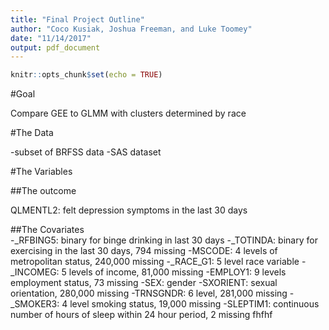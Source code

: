 ```yaml
---
title: "Final Project Outline"
author: "Coco Kusiak, Joshua Freeman, and Luke Toomey"
date: "11/14/2017"
output: pdf_document
---
```


```r
knitr::opts_chunk$set(echo = TRUE)
```

#Goal  

Compare GEE to GLMM with clusters determined by race


#The Data

-subset of BRFSS data
-SAS dataset 

#The Variables

##The outcome  

QLMENTL2: felt depression symptoms in the last 30 days


##The Covariates  
  -_RFBING5: binary for binge drinking in last 30 days
  -_TOTINDA: binary for exercising in the last 30 days, 794 missing
  -MSCODE: 4 levels of metropolitan status, 240,000 missing
  -_RACE_G1: 5 level race variable
  -_INCOMEG: 5 levels of income, 81,000 missing
  -EMPLOY1: 9 levels employment status, 73 missing
  -SEX: gender
  -SXORIENT: sexual orientation, 280,000 missing
  -TRNSGNDR: 6 level, 281,000 missing
  -_SMOKER3: 4 level smoking status, 19,000 missing
  -SLEPTIM1: continuous number of hours of sleep within 24 hour period, 2 missing
 fhfhf
